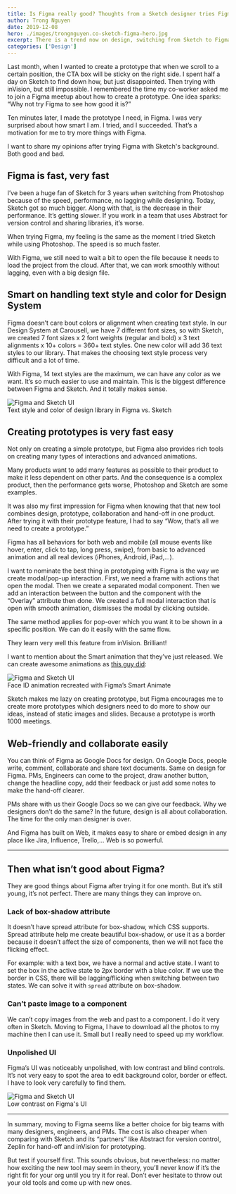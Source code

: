 ```yaml
---
title: Is Figma really good? Thoughts from a Sketch designer tries Figma
author: Trong Nguyen
date: 2019-12-08
hero: ./images/trongnguyen.co-sketch-figma-hero.jpg
excerpt: There is a trend now on design, switching from Sketch to Figma. But is Figma that good?
categories: ['Design']
---
```


Last month, when I wanted to create a prototype that when we scroll to a certain position, the CTA box will be sticky on the right side. I spent half a day on Sketch to find down how, but just disappointed. Then trying with inVision, but still impossible. I remembered the time my co-worker asked me to join a Figma meetup about how to create a prototype. One idea sparks: “Why not try  Figma to see how good it is?”

Ten minutes later, I made the prototype I need, in Figma. I was very surprised about how smart I am. I tried, and I succeeded. That’s a motivation for me to try more things with Figma.

I want to share my opinions after trying Figma with Sketch's background. Both good and bad.


## Figma is fast, very fast
I’ve been a huge fan of Sketch for 3 years when switching from Photoshop because of the speed, performance, no lagging while designing. Today, Sketch got so much bigger. Along with that, is the decrease in their performance. It’s getting slower. If you work in a team that uses Abstract for version control and sharing libraries, it’s worse.

When trying Figma, my feeling is the same as the moment I tried Sketch while using Photoshop. The speed is so much faster.

With Figma, we still need to wait a bit to open the file because it needs to load the project from the cloud. After that, we can work smoothly without lagging, even with a big design file.


## Smart on handling text style and color for Design System
Figma doesn’t care bout colors or alignment when creating text style. In our Design System at Carousell, we have 7 different font sizes, so with Sketch, we created 7 font sizes x 2 font weights (regular and bold) x 3 text alignments x 10+ colors = 360+ text styles. One new color will add 36 text styles to our library. That makes the choosing text style process very difficult and a lot of time.

With Figma, 14 text styles are the maximum, we can have any color as we want. It’s so much easier to use and maintain. This is the biggest difference between Figma and Sketch. And it totally makes sense.

<div class="Image__Small">
  <img src="./images/trongnguyen.co-figma-sketch-design-system.jpg" alt="Figma and Sketch UI" />
  <figcaption>Text style and color of design library in Figma vs. Sketch</figcaption>
</div>


## Creating prototypes is very fast easy
Not only on creating a simple prototype, but Figma also provides rich tools on creating many types of interactions and advanced animations.

Many products want to add many features as possible to their product to make it less dependent on other parts. And the consequence is a complex product, then the performance gets worse, Photoshop and Sketch are some examples.

It was also my first impression for Figma when knowing that that new tool combines design, prototype, collaboration and hand-off in one product. After trying it with their prototype feature, I had to say “Wow, that’s all we need to create a prototype.”

Figma has all behaviors for both web and mobile (all mouse events like hover, enter, click to tap, long press, swipe), from basic to advanced animation and all real devices (iPhones, Android, iPad,…).

I want to nominate the best thing in prototyping with Figma is the way we create modal/pop-up interaction. First, we need a frame with actions that open the modal. Then we create a separated modal component. Then we add an interaction between the button and the component with the “Overlay” attribute then done. We created a full modal interaction that is open with smooth animation, dismisses the modal by clicking outside.

The same method applies for pop-over which you want it to be shown in a specific position. We can do it easily with the same flow.

They learn very well this feature from inVision. Brilliant!

I want to mention about the Smart animation that they’ve just released. We can create awesome animations as [this guy did](https://uxdesign.cc/ios-animations-with-figmas-smart-animate-954c13a30cad):

<div class="Image__Small">
  <img src="https://miro.medium.com/max/1200/1*zFnRnX-nOHddI2627sR0Yw.gif" alt="Figma and Sketch UI" />
  <figcaption>Face ID animation recreated with Figma’s Smart Animate</figcaption>
</div>


Sketch makes me lazy on creating prototype, but Figma encourages me to create more prototypes which designers need to do more to show our ideas, instead of static images and slides. Because a prototype is worth 1000 meetings.


## Web-friendly and collaborate easily

You can think of Figma as Google Docs for design. On Google Docs, people write, comment, collaborate and share text documents. Same on design for Figma. PMs, Engineers can come to the project, draw another button, change the headline copy, add their feedback or just add some notes to make the hand-off clearer.

PMs share with us their Google Docs so we can give our feedback. Why we designers don’t do the same? In the future, design is all about collaboration. The time for the only man designer is over.

And Figma has built on Web, it makes easy to share or embed design in any place like Jira, Influence, Trello,… Web is so powerful.

---

## Then what isn’t good about Figma?

They are good things about Figma after trying it for one month. But it’s still young, it’s not perfect. There are many things they can improve on.

### Lack of box-shadow attribute

It doesn’t have spread attribute for box-shadow, which CSS supports. Spread attribute help me create beautiful box-shadow, or use it as a border because it doesn’t affect the size of components, then we will not face the flicking effect.

For example: with a text box, we have a normal and active state. I want to set the box in the active state to 2px border with a blue color. If we use the border in CSS, there will be lagging/flicking when switching between two states. We can solve it with `spread` attribute on box-shadow.

### Can’t paste image to a component

We can’t copy images from the web and past to a component. I do it very often in Sketch. Moving to Figma, I have to download all the photos to my machine then I can use it. Small but I really need to speed up my workflow.

### Unpolished UI

Figma’s UI was noticeably unpolished, with low contrast and blind controls. It’s not very easy to spot the area to edit background color, border or effect. I have to look very carefully to find them.

<div class="Image__Small">
  <img src="./images/trongnguyen.co-figma-sketch-ui.jpg" alt="Figma and Sketch UI" />
  <figcaption>Low contrast on Figma's UI</figcaption>
</div>

- - - -

In summary, moving to Figma seems like a better choice for big teams with many designers, engineers, and PMs. The cost is also cheaper when comparing with Sketch and its “partners” like Abstract for version control, Zeplin for hand-off and inVision for prototyping.

But test if yourself first. This sounds obvious, but nevertheless: no matter how exciting the new tool may seem in theory, you’ll never know if it’s the right fit for your org until you try it for real. Don’t ever hesitate to throw out your old tools and come up with new ones.
